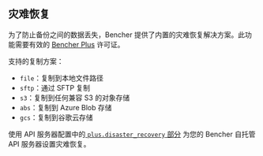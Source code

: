 ## 灾难恢复

为了防止备份之间的数据丢失，Bencher 提供了内置的灾难恢复解决方案。此功能需要有效的 [Bencher Plus][pricing] 许可证。

支持的复制方案：

- `file`：复制到本地文件路径
- `sftp`：通过 SFTP 复制
- `s3`：复制到任何兼容 S3 的对象存储
- `abs`：复制到 Azure Blob 存储
- `gcs`：复制到谷歌云存储

使用 API 服务器配置中的[ `plus.disaster_recovery` 部分][plus disaster recovery] 为您的 Bencher 自托管 API 服务器设置灾难恢复。

[pricing]: /pricing/
[plus disaster recovery]: /zh/docs/reference/server-config/#plusdisaster_recovery